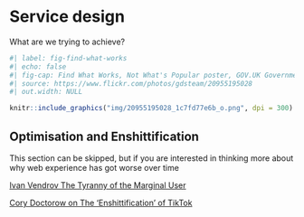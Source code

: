 # Service design

What are we trying to achieve?


```r
#| label: fig-find-what-works
#| echo: false
#| fig-cap: Find What Works, Not What's Popular poster, GOV.UK Government Digital Service. 
#| source: https://www.flickr.com/photos/gdsteam/20955195028
#| out.width: NULL

knitr::include_graphics("img/20955195028_1c7fd77e6b_o.png", dpi = 300)
```

## Optimisation and Enshittification

This section can be skipped, but if you are interested in thinking more about why web experience has got worse over time

[Ivan Vendrov The Tyranny of the Marginal User](https://nothinghuman.substack.com/p/the-tyranny-of-the-marginal-user)

[Cory Doctorow on The 'Enshittification' of TikTok](https://www.wired.com/story/tiktok-platforms-cory-doctorow/)
